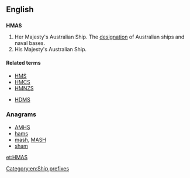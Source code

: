{{wikipedia|Her Majesty's Australian Ship}}
==English==

==={{initialism}}===
'''HMAS'''
# Her Majesty's Australian Ship. The [[designation]] of Australian ships and naval bases.
# His Majesty's Australian Ship.

====Related terms====
* [[HMS]]
* [[HMCS]]
* [[HMNZS]]

* [[HDMS]]

===Anagrams===
* [[AMHS#English|AMHS]]
* [[hams#English|hams]]
* [[mash#English|mash]], [[MASH#English|MASH]]
* [[sham#English|sham]]

[[Category:en:Ship prefixes]]

[[et:HMAS]]